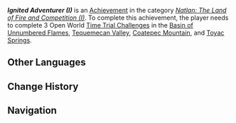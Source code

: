 {{Achievement Infobox
|title        = Ignited Adventurer (I)
|id           = 80339
|order id     = 316
|category     = Natlan: The Land of Fire and Competition (I)
|description  = Complete 3 Open World [[Time Trial Challenge]]s in the [[Basin of Unnumbered Flames]], [[Tequemecan Valley]], [[Coatepec Mountain]], and [[Toyac Springs]].
|requirements = 
|primogems    = 5
|tracking     = Tracks the amount of Open World mechanism-activated Time Trial Challenges completed.
|topic        = Time Trial Challenges
|hidden       = 
|set          = Ignited Adventurer (I)
|tier         = 1
|tiers_total  = 3
}}
'''''Ignited Adventurer (I)''''' is an [[Achievement]] in the category ''[[Natlan: The Land of Fire and Competition (I)]]''. To complete this achievement, the player needs to complete 3 Open World [[Time Trial Challenge]]s in the [[Basin of Unnumbered Flames]], [[Tequemecan Valley]], [[Coatepec Mountain]], and [[Toyac Springs]].
<!--
==Gameplay Notes==
* 

==Trivia==
* 

==Gallery==
{{Preview
|size=300px
|file=
|caption=
}}

==Video Guides==
{{EVT
|video1   = 
|caption1 = 
}}
-->
==Other Languages==
{{Other Languages|Transclude = Ignited Adventurer (I)}}

==Change History==
{{Change History|5.0}}
<!--
==References==
{{Reflist}}
-->
==Navigation==
{{Achievement Navbox}}